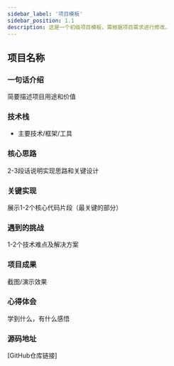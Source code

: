 ```yaml
---
sidebar_label: '项目模板'
sidebar_position: 1.1
description: 这是一个初级项目模板，需根据项目需求进行修改。
---
```



## 项目名称

### 一句话介绍
简要描述项目用途和价值

### 技术栈
- 主要技术/框架/工具

### 核心思路
2-3段话说明实现思路和关键设计

### 关键实现
展示1-2个核心代码片段（最关键的部分）

### 遇到的挑战
1-2个技术难点及解决方案

### 项目成果
截图/演示效果

### 心得体会
学到什么，有什么感悟

### 源码地址
[GitHub仓库链接]

